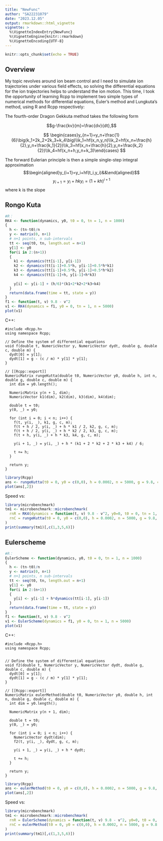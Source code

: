 ```yaml
---
title: "NewFunc"
author: "SA22231079"
date: "2023.12.05"
output: rmarkdown::html_vignette
vignette: >
  %\VignetteIndexEntry{NewFunc}
  %\VignetteEngine{knitr::rmarkdown}
  %\VignetteEncoding{UTF-8}
---
```


```r
knitr::opts_chunk$set(echo = TRUE)
```

## Overview
My topic revolves around ion beam control and I need to simulate ion trajectories under various field effects, so solving the differential equations for the ion trajectories helps to understand the ion motion. This time, I took the opportunity of learning Rcpp to implement two simple types of numerical methods for differential equations, Euler's method and Lungkuta's method, using R and Rcpp respectively:

The fourth-order Dragon Gekkuta method takes the following form

$$g-\frac{kv}{m}=\frac{dv}{dt},$$

$$
\begin{cases}y_{n+1}=y_n+\frac{1}{6}\big(k_1+2k_2+2k_3+k_4\big)\\k_1=hf(x_n,y_n)\\k_2=hf(x_n+\frac{h}{2},y_n+\frac{k_1}{2})\\k_3=hf(x_n+\frac{h}{2},y_n+\frac{k_2}{2})\\k_4=hf(x_n+h,y_n+k_3)\end{cases}
$$

The forward Eulerian principle is then a simple single-step integral approximation
$$\begin{aligned}y_{i+1}=y_i+hf(t_i,y_i)&&\end{aligned}$$
$$
y_{i+1}=y_i+hky_i=(1+kh)^{i+1}
$$
where k is the slope

## Rongo Kuta


```r
#R：
RK4 <- function(dynamics, y0, t0 = 0, tn = 1, n = 1000)
{
  h <- (tn-t0)/n
  y <- matrix(0, n+1)
  # n+1 points, n sub-intervals
  tt <- seq(t0, tn, length.out = n+1)
  y[1] <- y0
  for(i in 2:(n+1))
  {
    k1 <- dynamics(tt[i-1], y[i-1])
    k2 <- dynamics(tt[i-1]+0.5*h, y[i-1]+0.5*h*k1)
    k3 <- dynamics(tt[i-1]+0.5*h, y[i-1]+0.5*h*k2)
    k4 <- dynamics(tt[i-1]+h, y[i-1]+h*k3)
    
    y[i] <- y[i-1] + (h/6)*(k1+2*k2+2*k3+k4)
  }
  return(data.frame(time = tt, state = y))
}
f1 <- function(t, v) 9.8 - v^2
v1 <- RK4(dynamics = f1, y0 = 0, tn = 1, n = 5000)
plot(v1)
```
C++:
```Rcpp
#include <Rcpp.h>
using namespace Rcpp;

// Define the system of differential equations
void f(double t, NumericVector y, NumericVector dydt, double g, double c, double m) {
  dydt[0] = y[1];
  dydt[1] = g - (c / m) * y[1] * y[1];
}

// [[Rcpp::export]]
NumericMatrix rungeKutta(double t0, NumericVector y0, double h, int n, double g, double c, double m) {
  int dim = y0.length();
  
  NumericMatrix y(n + 1, dim);
  NumericVector k1(dim), k2(dim), k3(dim), k4(dim);
  
  double t = t0;
  y(0, _) = y0;
  
  for (int i = 0; i < n; i++) {
    f(t, y(i, _), k1, g, c, m);
    f(t + h / 2, y(i, _) + h * k1 / 2, k2, g, c, m);
    f(t + h / 2, y(i, _) + h * k2 / 2, k3, g, c, m);
    f(t + h, y(i, _) + h * k3, k4, g, c, m);
    
    y(i + 1, _) = y(i, _) + h * (k1 + 2 * k2 + 2 * k3 + k4) / 6;
    
    t += h;
  }
  
  return y;
}

```

```r
library(Rcpp)
ans <- rungeKutta(t0 = 0, y0 = c(0,0), h = 0.0002, n = 5000, g = 9.8, c = 1.0, m = 1.0)
plot(ans[,2])
```
Speed vs:
```r
library(microbenchmark)
tm1 <- microbenchmark::microbenchmark(
  rnR = RK4(dynamics = function(t, v) 9.8 - v^2, y0=0, t0 = 0, tn = 1, n = 5000),
  rnC = rungeKutta(t0 = 0, y0 = c(0,0), h = 0.0002, n = 5000, g = 9.8, c = 1.0, m = 1.0)
)
print(summary(tm1)[,c(1,3,5,6)])
```


## Eulerscheme

```r
#R：
EulerScheme <- function(dynamics, y0, t0 = 0, tn = 1, n = 1000)
{
  h <- (tn-t0)/n
  y <- matrix(0, n+1)
  # n+1 points, n sub-intervals
  tt <- seq(t0, tn, length.out = n+1)
  y[1] <- y0
  for(i in 2:(n+1))
  {
    y[i] <- y[i-1] + h*dynamics(tt[i-1], y[i-1])
  }
  return(data.frame(time = tt, state = y))
}
f1 <- function(t, v) 9.8 - v^2
v1 <- EulerScheme(dynamics = f1, y0 = 0, tn = 1, n = 5000)
plot(v1)

```
C++:
```Rcpp
#include <Rcpp.h>
using namespace Rcpp;


// Define the system of differential equations
void f2(double t, NumericVector y, NumericVector dydt, double g, double c, double m) {
  dydt[0] = y[1];
  dydt[1] = g - (c / m) * y[1] * y[1];
}

// [[Rcpp::export]]
NumericMatrix eulerMethod(double t0, NumericVector y0, double h, int n, double g, double c, double m) {
  int dim = y0.length();
  
  NumericMatrix y(n + 1, dim);
  
  double t = t0;
  y(0, _) = y0;
  
  for (int i = 0; i < n; i++) {
    NumericVector dydt(dim);
    f2(t, y(i, _), dydt, g, c, m);
    
    y(i + 1, _) = y(i, _) + h * dydt;
    
    t += h;
  }
  
  return y;
}
```
```r
library(Rcpp)
ans <- eulerMethod(t0 = 0, y0 = c(0,0), h = 0.0002, n = 5000, g = 9.8, c = 1.0, m = 1.0)
plot(ans[,2])
```

Speed vs:
```r
library(microbenchmark)
tm1 <- microbenchmark::microbenchmark(
  rnR = EulerScheme(dynamics = function(t, v) 9.8 - v^2, y0=0, t0 = 0, tn = 1, n = 5000),
  rnC = eulerMethod(t0 = 0, y0 = c(0,0), h = 0.0002, n = 5000, g = 9.8, c = 1, m = 1.0)
)
print(summary(tm1)[,c(1,3,5,6)])
```

